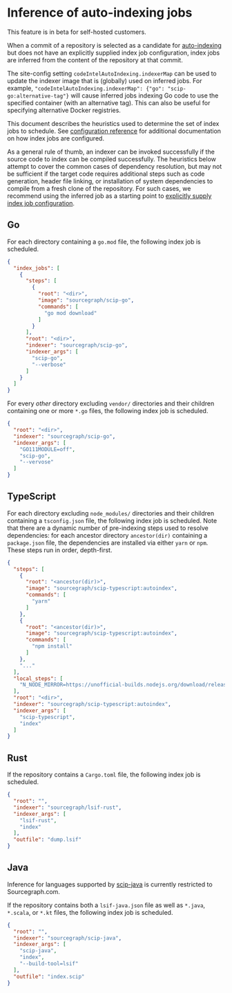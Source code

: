 # Inference of auto-indexing jobs

<Callout type="note">This feature is in beta for self-hosted customers.</Callout>

When a commit of a repository is selected as a candidate for [auto-indexing](/code_navigation/explanations/auto_indexing) but does not have an explicitly supplied index job configuration, index jobs are inferred from the content of the repository at that commit.

The site-config setting `codeIntelAutoIndexing.indexerMap` can be used to update the indexer image that is (globally) used on inferred jobs. For example, `"codeIntelAutoIndexing.indexerMap": {"go": "scip-go:alternative-tag"}` will cause inferred jobs indexing Go code to use the specified container (with an alternative tag). This can also be useful for specifying alternative Docker registries.

This document describes the heuristics used to determine the set of index jobs to schedule. See [configuration reference](/code_navigation/references/auto_indexing_configuration) for additional documentation on how index jobs are configured.

As a general rule of thumb, an indexer can be invoked successfully if the source code to index can be compiled successfully. The heuristics below attempt to cover the common cases of dependency resolution, but may not be sufficient if the target code requires additional steps such as code generation, header file linking, or installation of system dependencies to compile from a fresh clone of the repository. For such cases, we recommend using the inferred job as a starting point to [explicitly supply index job configuration](/code_navigation/how-to/configure_auto_indexing#explicit-index-job-configuration).

## Go

For each directory containing a `go.mod` file, the following index job is scheduled.

```json
{
  "index_jobs": [
    {
      "steps": [
        {
          "root": "<dir>",
          "image": "sourcegraph/scip-go",
          "commands": [
            "go mod download"
          ]
        }
      ],
      "root": "<dir>",
      "indexer": "sourcegraph/scip-go",
      "indexer_args": [
        "scip-go",
        "--verbose"
      ]
    }
  ]
}
```

For every _other_ directory excluding `vendor/` directories and their children containing one or more `*.go` files, the following index job is scheduled.

```json
{
  "root": "<dir>",
  "indexer": "sourcegraph/scip-go",
  "indexer_args": [
    "GO111MODULE=off",
    "scip-go",
    "--vervose"
  ]
}
```

## TypeScript

For each directory excluding `node_modules/` directories and their children containing a `tsconfig.json` file, the following index job is scheduled. Note that there are a dynamic number of pre-indexing steps used to resolve dependencies: for each ancestor directory `ancestor(dir)` containing a `package.json` file, the dependencies are installed via either `yarn` or `npm`. These steps run in order, depth-first.

```json
{
  "steps": [
    {
      "root": "<ancestor(dir)>",
      "image": "sourcegraph/scip-typescript:autoindex",
      "commands": [
        "yarn"
      ]
    },
    {
      "root": "<ancestor(dir)>",
      "image": "sourcegraph/scip-typescript:autoindex",
      "commands": [
        "npm install"
      ]
    },
    "..."
  ],
  "local_steps": [
    "N_NODE_MIRROR=https://unofficial-builds.nodejs.org/download/release n --arch x64-musl autol"
  ],
  "root": "<dir>",
  "indexer": "sourcegraph/scip-typescript:autoindex",
  "indexer_args": [
    "scip-typescript",
    "index"
  ]
}
```

## Rust

If the repository contains a `Cargo.toml` file, the following index job is scheduled.

```json
{
  "root": "",
  "indexer": "sourcegraph/lsif-rust",
  "indexer_args": [
    "lsif-rust",
    "index"
  ],
  "outfile": "dump.lsif"
}
```

## Java

<Callout type="note">Inference for languages supported by [scip-java](https://github.com/sourcegraph/scip-java) is currently restricted to Sourcegraph.com.</Callout>

If the repository contains both a `lsif-java.json` file as well as `*.java`, `*.scala`, or `*.kt` files, the following index job is scheduled.

```json
{
  "root": "",
  "indexer": "sourcegraph/scip-java",
  "indexer_args": [
    "scip-java",
    "index",
    "--build-tool=lsif"
  ],
  "outfile": "index.scip"
}
```
